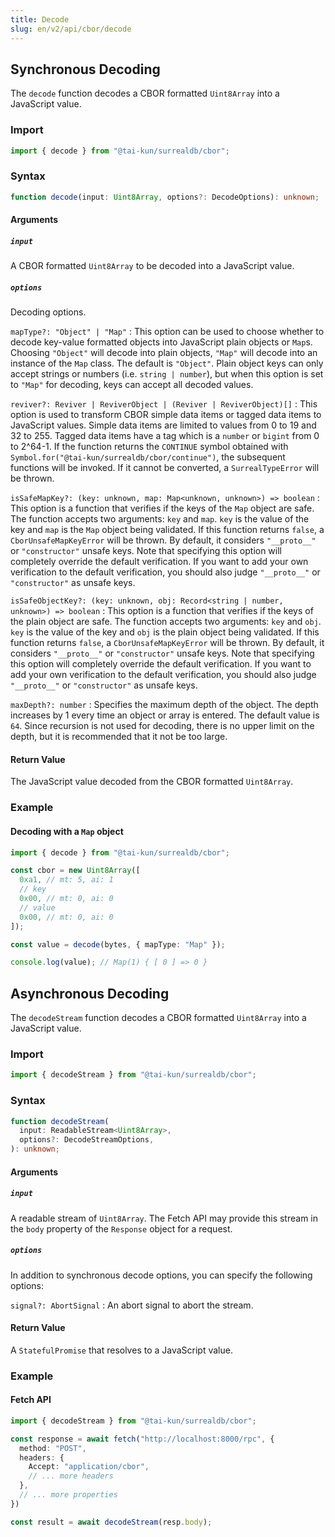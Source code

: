 ```yaml
---
title: Decode
slug: en/v2/api/cbor/decode
---
```


## Synchronous Decoding

The `decode` function decodes a CBOR formatted `Uint8Array` into a JavaScript value.

### Import

```ts
import { decode } from "@tai-kun/surrealdb/cbor";
```

### Syntax

```ts
function decode(input: Uint8Array, options?: DecodeOptions): unknown;
```

#### Arguments

##### `input`

A CBOR formatted `Uint8Array` to be decoded into a JavaScript value.

##### `options`

Decoding options.

`mapType?: "Object" | "Map"`
:   This option can be used to choose whether to decode key-value formatted objects into JavaScript plain objects or `Map`s. Choosing `"Object"` will decode into plain objects, `"Map"` will decode into an instance of the `Map` class. The default is `"Object"`. Plain object keys can only accept strings or numbers (i.e. `string | number`), but when this option is set to `"Map"` for decoding, keys can accept all decoded values.

`reviver?: Reviver | ReviverObject | (Reviver | ReviverObject)[]`
:   This option is used to transform CBOR simple data items or tagged data items to JavaScript values. Simple data items are limited to values from 0 to 19 and 32 to 255. Tagged data items have a tag which is a `number` or `bigint` from 0 to 2^64-1. If the function returns the `CONTINUE` symbol obtained with `Symbol.for("@tai-kun/surrealdb/cbor/continue")`, the subsequent functions will be invoked. If it cannot be converted, a `SurrealTypeError` will be thrown.

`isSafeMapKey?: (key: unknown, map: Map<unknown, unknown>) => boolean`
:   This option is a function that verifies if the keys of the `Map` object are safe. The function accepts two arguments: `key` and `map`. `key` is the value of the key and `map` is the `Map` object being validated. If this function returns `false`, a `CborUnsafeMapKeyError` will be thrown. By default, it considers `"__proto__"` or `"constructor"` unsafe keys. Note that specifying this option will completely override the default verification. If you want to add your own verification to the default verification, you should also judge `"__proto__"` or `"constructor"` as unsafe keys.

`isSafeObjectKey?: (key: unknown, obj: Record<string | number, unknown>) => boolean`
:   This option is a function that verifies if the keys of the plain object are safe. The function accepts two arguments: `key` and `obj`. `key` is the value of the key and `obj` is the plain object being validated. If this function returns `false`, a `CborUnsafeMapKeyError` will be thrown. By default, it considers `"__proto__"` or `"constructor"` unsafe keys. Note that specifying this option will completely override the default verification. If you want to add your own verification to the default verification, you should also judge `"__proto__"` or `"constructor"` as unsafe keys.

`maxDepth?: number`
:   Specifies the maximum depth of the object. The depth increases by 1 every time an object or array is entered. The default value is `64`. Since recursion is not used for decoding, there is no upper limit on the depth, but it is recommended that it not be too large.

#### Return Value

The JavaScript value decoded from the CBOR formatted `Uint8Array`.

### Example

#### Decoding with a `Map` object

```ts
import { decode } from "@tai-kun/surrealdb/cbor";

const cbor = new Uint8Array([
  0xa1, // mt: 5, ai: 1
  // key
  0x00, // mt: 0, ai: 0
  // value
  0x00, // mt: 0, ai: 0
]);

const value = decode(bytes, { mapType: "Map" });

console.log(value); // Map(1) { [ 0 ] => 0 }
```

## Asynchronous Decoding

The `decodeStream` function decodes a CBOR formatted `Uint8Array` into a JavaScript value.

### Import

```ts
import { decodeStream } from "@tai-kun/surrealdb/cbor";
```

### Syntax

```ts
function decodeStream(
  input: ReadableStream<Uint8Array>,
  options?: DecodeStreamOptions,
): unknown;
```

#### Arguments

##### `input`

A readable stream of `Uint8Array`. The Fetch API may provide this stream in the `body` property of the `Response` object for a request.

##### `options`

In addition to synchronous decode options, you can specify the following options:

`signal?: AbortSignal`
:   An abort signal to abort the stream.

#### Return Value

A `StatefulPromise` that resolves to a JavaScript value.

### Example

#### Fetch API

```ts
import { decodeStream } from "@tai-kun/surrealdb/cbor";

const response = await fetch("http://localhost:8000/rpc", {
  method: "POST",
  headers: {
    Accept: "application/cbor",
    // ... more headers
  },
  // ... more properties
})

const result = await decodeStream(resp.body);
```
